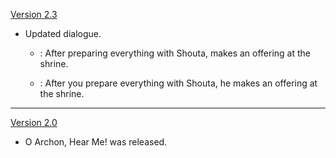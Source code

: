 {{Change History/Header}}
[[Version 2.3]]
* Updated dialogue.
** {{Color|Old}}: After preparing everything with Shouta, makes an offering at the shrine.
** {{Color|New}}: After you prepare everything with Shouta, he makes an offering at the shrine.
----
[[Version 2.0]]
* O Archon, Hear Me! was released.